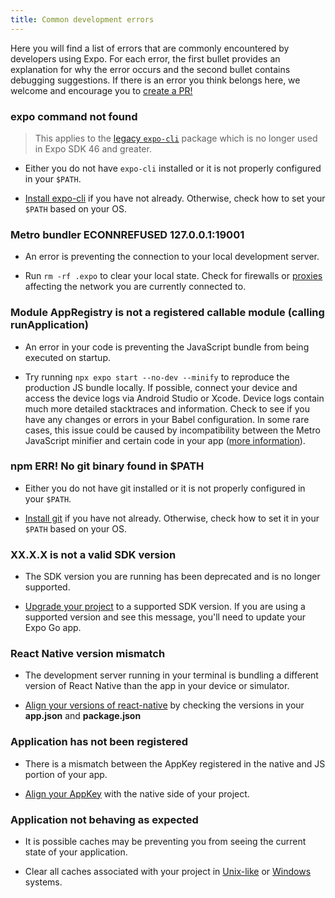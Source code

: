 ```yaml
---
title: Common development errors
---
```


Here you will find a list of errors that are commonly encountered by developers using Expo. For each error, the first bullet provides an explanation for why the error occurs and the second bullet contains debugging suggestions. If there is an error you think belongs here, we welcome and encourage you to [create a PR!](https://github.com/expo/expo/pulls)

### expo command not found

> This applies to the [legacy `expo-cli`](/archived/expo-cli) package which is no longer used in Expo SDK 46 and greater.

- Either you do not have `expo-cli` installed or it is not properly configured in your `$PATH`.

- [Install expo-cli](../get-started/installation.mdx) if you have not already. Otherwise, check how to set your `$PATH` based on your OS.

### Metro bundler ECONNREFUSED 127.0.0.1:19001

- An error is preventing the connection to your local development server.

- Run `rm -rf .expo` to clear your local state. Check for firewalls or [proxies](../guides/troubleshooting-proxies.mdx) affecting the network you are currently connected to.

### Module AppRegistry is not a registered callable module (calling runApplication)

- An error in your code is preventing the JavaScript bundle from being executed on startup.

- Try running `npx expo start --no-dev --minify` to reproduce the production JS bundle locally. If possible, connect your device and access the device logs via Android Studio or Xcode. Device logs contain much more detailed stacktraces and information. Check to see if you have any changes or errors in your Babel configuration. In some rare cases, this issue could be caused by incompatibility between the Metro JavaScript minifier and certain code in your app ([more information](https://forums.expo.dev/t/change-minifierconfig-for-minify-uglify/36460/2)).

### npm ERR! No git binary found in \$PATH

- Either you do not have git installed or it is not properly configured in your `$PATH`.

- [Install git](https://git-scm.com/book/en/v2/Getting-Started-Installing-Git) if you have not already. Otherwise, check how to set it in your `$PATH` based on your OS.

### XX.X.X is not a valid SDK version

- The SDK version you are running has been deprecated and is no longer supported.

- [Upgrade your project](../workflow/upgrading-expo-sdk-walkthrough.mdx) to a supported SDK version. If you are using a supported version and see this message, you'll need to update your Expo Go app.

### React Native version mismatch

- The development server running in your terminal is bundling a different version of React Native than the app in your device or simulator.

- [Align your versions of react-native](../troubleshooting/react-native-version-mismatch) by checking the versions in your **app.json** and **package.json**

### Application has not been registered

- There is a mismatch between the AppKey registered in the native and JS portion of your app.

- [Align your AppKey](../troubleshooting/application-has-not-been-registered) with the native side of your project.

### Application not behaving as expected

- It is possible caches may be preventing you from seeing the current state of your application.

- Clear all caches associated with your project in [Unix-like](../troubleshooting/clear-cache-macos-linux/) or [Windows](../troubleshooting/clear-cache-windows/) systems.
